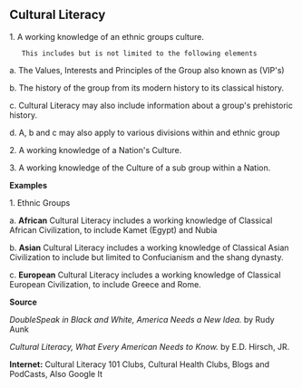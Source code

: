 == Cultural Literacy ==


1. A working knowledge of an ethnic groups culture. 
 	This includes but is not limited to the following elements

a. The Values, Interests and Principles of the Group also known as (VIP's)

b. The history of the group from its modern history to its classical history.

c. Cultural Literacy may also include information about a group's prehistoric history.

d. A, b and c may also apply to various divisions within and ethnic group 


2. A working knowledge of a Nation's Culture.


3. A working knowledge of the Culture of a sub group within a Nation.


'''Examples'''


1. Ethnic Groups

a. '''African''' Cultural Literacy includes a working knowledge of Classical African Civilization, to include Kamet (Egypt) and Nubia

b. '''Asian''' Cultural Literacy includes a working knowledge of Classical Asian Civilization to include but limited to Confucianism and the shang dynasty.  

c. '''European''' Cultural Literacy includes a working knowledge of Classical European Civilization, to include Greece and Rome.



'''Source'''

''DoubleSpeak in Black and White, America Needs a New Idea.'' by Rudy Aunk


''Cultural Literacy, What Every American Needs to Know.'' by E.D. Hirsch, JR.

'''Internet:'''
Cultural Literacy 101 Clubs,
Cultural Health Clubs,
Blogs and PodCasts,
Also Google It